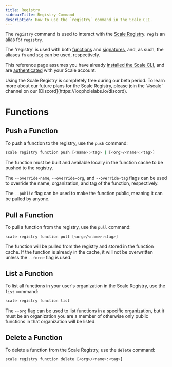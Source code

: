 ```yaml
---
title: Registry
sidebarTitle: Registry Command
description: How to use the `registry` command in the Scale CLI.
---
```


The `registry` command is used to interact with the [Scale Registry](/registry/overview). `reg` is an alias for `registry`.

The 'registry' is used with both [functions](/getting-started/quick-start#create-a-new-function) and [signatures](/signatures/overview), and, as such, the aliases `fn` and `sig` can be used, respectively.

This reference page assumes you have already [installed the Scale CLI](/cli/installation),
and are [authenticated](/cli/auth) with your Scale account.

<Note>
    Using the Scale Registry is completely free during our beta period. To learn more about our future plans for the Scale Registry,
    please join the `#scale` channel on our [Discord](https://loopholelabs.io/discord).
</Note>

# Functions

## Push a Function

To push a function to the registry, use the `push` command:

```bash
scale registry function push [<name>:<tag> | [<org>/<name>:<tag>]
```

The function must be built and available locally in the function cache to be pushed to the registry.

The `--override-name`, `--override-org`, and `--override-tag` flags can be used to override the name, organization, and tag of the function, respectively.

The `--public` flag can be used to make the function public, meaning it can be pulled by anyone.

## Pull a Function

To pull a function from the registry, use the `pull` command:

```bash
scale registry function pull [<org>/<name>:<tag>]
```

The function will be pulled from the registry and stored in the function cache. If the function is already in the cache,
it will not be overwritten unless the `--force` flag is used.

## List a Function

To list all functions in your user's organization in the Scale Registry, use the `list` command:

```bash
scale registry function list
```

The `--org` flag can be used to list functions in a specific organization, but it must be an organization you are a member of otherwise only
public functions in that organization will be listed.

## Delete a Function

To delete a function from the Scale Registry, use the `delete` command:

```bash
scale registry function delete [<org>/<name>:<tag>]
```

